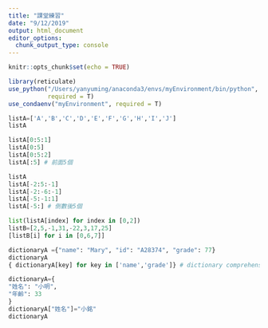 ```yaml
---
title: "課堂練習"
date: "9/12/2019"
output: html_document
editor_options: 
  chunk_output_type: console
---
```


```r
knitr::opts_chunk$set(echo = TRUE)

library(reticulate)
use_python("/Users/yanyuming/anaconda3/envs/myEnvironment/bin/python",
           required = T)
use_condaenv("myEnvironment", required = T)
```

```python
listA=['A','B','C','D','E','F','G','H','I','J']
listA
```


```python
listA[0:5:1]
listA[0:5]
listA[0:5:2]
listA[:5] # 前面5個
```
```python
listA
listA[-2:5:-1]
listA[-2:-6:-1]
listA[-5:-1:1]
listA[-5:] # 倒數後5個
```

```python
list(listA[index] for index in [0,2])
listB=[2,5,-1,31,-22,3,17,25]
[listB[i] for i in [0,6,7]]
```


```python
dictionaryA ={"name": "Mary", "id": "A28374", "grade": 77}
dictionaryA
{ dictionaryA[key] for key in ['name','grade']} # dictionary comprehension
```

```python
dictionaryA={
"姓名": "小明",
"年齡": 33
}
dictionaryA["姓名"]="小銘"
dictionaryA
```


